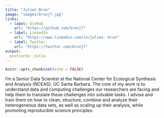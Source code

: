 ```yaml
---
title: "Julien Brun"
image: "images/brunj7.jpg"
links:
  - label: GitHub
    url: "https://github.com/brunj7"
  - label: LinkedIn
    url: "https://www.linkedin.com/in/julien--brun"
  - label: Twitter
    url: "https://twitter.com/brunj7"
output:
  postcards::jolla
---
```


```r
knitr::opts_chunk$set(echo = FALSE)
```
I'm a Senior Data Scientist at the National Center for Ecological Synthesis and Analysis (NCEAS), UC Santa Barbara. The core of my work is to understand data and computing challenges our researchers are facing and help them to translate these challenges into solvable tasks. I advise and train them on how to clean, structure, combine and analyze their heterogeneous data sets, as well as scaling up their analysis, while promoting reproducible science principles.